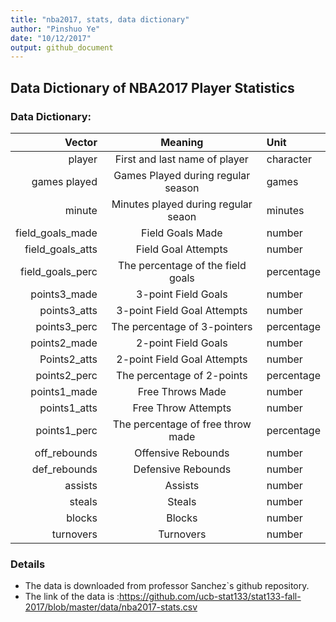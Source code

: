 ```yaml
---
title: "nba2017, stats, data dictionary"
author: "Pinshuo Ye"
date: "10/12/2017"
output: github_document
---
```



## Data Dictionary of NBA2017 Player Statistics

### Data Dictionary:

**Vector**     |   **Meaning**                                            |  **Unit**
--------------:|:--------------------------------------------------------:|:------------
  player       | First and last name of player                            | character
  games played | Games Played during regular season                       | games
  minute       | Minutes played during regular seaon                      | minutes
  field_goals_made| Field Goals Made                                      | number
  field_goals_atts| Field Goal Attempts                                   | number
  field_goals_perc| The percentage of the field goals                     | percentage
  points3_made | 3-point Field Goals                                      | number
  points3_atts | 3-point Field Goal Attempts                              | number
  points3_perc | The percentage of 3-pointers                             | percentage
  points2_made | 2-point Field Goals                                      | number
  Points2_atts | 2-point Field Goal Attempts                              | number
  points2_perc | The percentage of 2-points                               | percentage
  points1_made | Free Throws Made                                         | number
  points1_atts | Free Throw Attempts                                      | number
  points1_perc | The percentage of free throw made                        | percentage
  off_rebounds | Offensive Rebounds                                       | number
  def_rebounds | Defensive Rebounds                                       | number
  assists      | Assists                                                  | number
  steals       | Steals                                                   | number
  blocks       | Blocks                                                   | number
  turnovers    | Turnovers                                                | number



### Details
* The data is downloaded from professor Sanchez`s github repository.
* The link of the data is :[https://github.com/ucb-stat133/stat133-fall-2017/blob/master/data/nba2017-stats.csv](https://github.com/ucb-stat133/stat133-fall-2017/blob/master/data/nba2017-stats.csv)